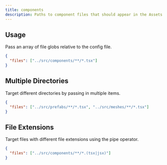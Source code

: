 ```yaml
---
title: components
description: Paths to component files that should appear in the Assets Panel.
---
```


## Usage

Pass an array of file globs relative to the config file.

```json filename=".triplex/config.json"
{
  "files": ["../src/components/**/*.tsx"]
}
```

## Multiple Directories

Target different directories by passing in multiple items.

```json filename=".triplex/config.json"
{
  "files": ["../src/prefabs/**/*.tsx", "../src/meshes/**/*.tsx"]
}
```

## File Extensions

Target files with different file extensions using the pipe operator.

```json filename=".triplex/config.json"
{
  "files": ["../src/components/**/*.(tsx|jsx)"]
}
```
